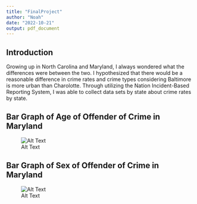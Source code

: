 ```yaml
---
title: "FinalProject"
author: "Noah"
date: "2022-10-21"
output: pdf_document
---
```

## Introduction
Growing up in North Carolina and Maryland, I always wondered what the differences were between the two. I hypothesized that there would be a reasonable difference in crime rates and crime types considering Baltimore is more urban than Charolotte. Through utilizing the Nation Incident-Based Reporting System, I was able to collect data sets by state about crime rates by state.

## Bar Graph of Age of Offender of Crime in Maryland
![Alt Text](./figures/bar_age_graph.png)

## Bar Graph of Sex of Offender of Crime in Maryland
![Alt Text](./figures/bar_sex_graph.png)